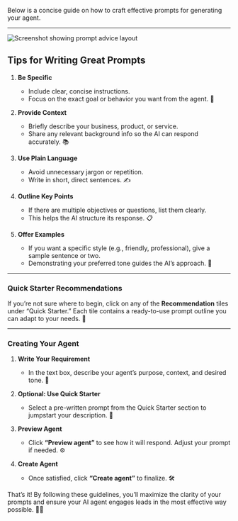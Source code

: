 Below is a concise guide on how to craft effective prompts for generating your agent.

---

<img src="/images/prompt/Screenshot_2025-01-08_at_1.31.17_PM.png" alt="Screenshot showing prompt advice layout"/>

## Tips for Writing Great Prompts

1. **Be Specific**  
   - Include clear, concise instructions.  
   - Focus on the exact goal or behavior you want from the agent. 🎯

2. **Provide Context**  
   - Briefly describe your business, product, or service.  
   - Share any relevant background info so the AI can respond accurately. 📚

3. **Use Plain Language**  
   - Avoid unnecessary jargon or repetition.  
   - Write in short, direct sentences. ✍️

4. **Outline Key Points**  
   - If there are multiple objectives or questions, list them clearly.  
   - This helps the AI structure its response. 📋

5. **Offer Examples**  
   - If you want a specific style (e.g., friendly, professional), give a sample sentence or two.  
   - Demonstrating your preferred tone guides the AI’s approach. 🎨

---

### Quick Starter Recommendations

If you’re not sure where to begin, click on any of the **Recommendation** tiles under “Quick Starter.” Each tile contains a ready-to-use prompt outline you can adapt to your needs. 🚀

---

### Creating Your Agent

1. **Write Your Requirement**  
   - In the text box, describe your agent’s purpose, context, and desired tone. 📝

2. **Optional: Use Quick Starter**  
   - Select a pre-written prompt from the Quick Starter section to jumpstart your description. 🚦

3. **Preview Agent**  
   - Click **“Preview agent”** to see how it will respond. Adjust your prompt if needed. ⚙️

4. **Create Agent**  
   - Once satisfied, click **“Create agent”** to finalize. 🛠️

That’s it! By following these guidelines, you’ll maximize the clarity of your prompts and ensure your AI agent engages leads in the most effective way possible. 🎉🤖
